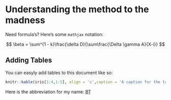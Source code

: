 # Understanding the method to the madness {.chapter}

Need formula's? Here's some `mathjax` notation:

$$
\beta = \sum^{1 - k}\frac{\delta D}{\sum\frac{\Delta \gamma A}{X-i}}
$$

## Adding Tables

You can easyly add tables to this document like so:

```r
knitr::kable(iris[1:4,1:5], align = 'c',caption = 'A caption for the table.',col.names = c("Sepal L","Sepal W", "Petal L", "Petal W", "Species"))
```

Here is the abbreviation for my name: <abbr title="Brent Thorne">BT</abbr>
